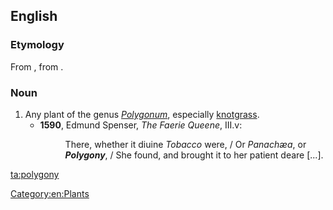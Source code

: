 ==English==
{{rfi}}
{{wikipedia}}
{{wikispecies|Polygonum}}

===Etymology===
From {{etyl|la}} {{term|polygonium|lang=la}}, from {{etyl|grc}} {{term|πολύγονον|lang=grc}}.

===Noun===
{{en-noun|polygonies}}

# Any plant of the genus ''[[Polygonum]]'', especially [[knotgrass]].
#* '''1590''', Edmund Spenser, ''The Faerie Queene'', III.v:
#*: There, whether it diuine ''Tobacco'' were, / Or ''Panachæa'', or '''''Polygony''''', / She found, and brought it to her patient deare [...].

[[Category:en:Plants]]

[[ta:polygony]]